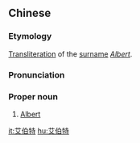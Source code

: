 ==Chinese==
{{zh-forms|gloss=-}}

===Etymology===
[[transliteration|Transliteration]] of the {{etyl|en|zh}} [[surname]] ''[[Albert]]''.

===Pronunciation===
{{zh-pron
|m=Àibótè
|cat=pn
}}

===Proper noun===
{{zh-proper noun}}

# [[Albert]]

{{zh-cat|English surnames}}

[[it:艾伯特]]
[[hu:艾伯特]]
